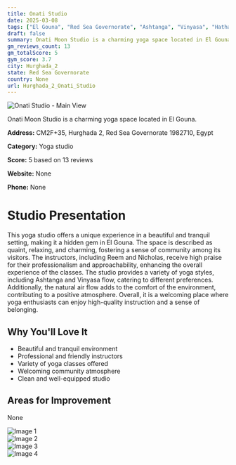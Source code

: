 ```yaml
---
title: Onati Studio
date: 2025-03-08
tags: ["El Gouna", "Red Sea Governorate", "Ashtanga", "Vinyasa", "Hatha", "atmosphere", "size", "Hurghada 2"]  
draft: false
summary: Onati Moon Studio is a charming yoga space located in El Gouna.
gm_reviews_count: 13
gm_totalScore: 5
gym_score: 3.7
city: Hurghada_2
state: Red Sea Governorate
country: None
url: Hurghada_2_Onati_Studio
---
```


<div className="aspect-[16/9] relative my-8">
  <img 
    src="https://lh5.googleusercontent.com/p/AF1QipNVVKrbYW7QtyPhe7h0pDW4B-EqVBOoejzBAq0=w1920-h1080-k-no"
    alt="Onati Studio - Main View"
    className="object-cover absolute inset-0 w-full h-full rounded-lg"
  />
</div>

Onati Moon Studio is a charming yoga space located in El Gouna.

**Address:** CM2F+35, Hurghada 2, Red Sea Governorate 1982710, Egypt

**Category:** Yoga studio

**Score:** 5 based on 13 reviews

**Website:** None

**Phone:** None

# Studio Presentation

This yoga studio offers a unique experience in a beautiful and tranquil setting, making it a hidden gem in El Gouna. The space is described as quaint, relaxing, and charming, fostering a sense of community among its visitors. The instructors, including Reem and Nicholas, receive high praise for their professionalism and approachability, enhancing the overall experience of the classes. The studio provides a variety of yoga styles, including Ashtanga and Vinyasa flow, catering to different preferences. Additionally, the natural air flow adds to the comfort of the environment, contributing to a positive atmosphere. Overall, it is a welcoming place where yoga enthusiasts can enjoy high-quality instruction and a sense of belonging.

## Why You'll Love It

- Beautiful and tranquil environment
- Professional and friendly instructors
- Variety of yoga classes offered
- Welcoming community atmosphere
- Clean and well-equipped studio

## Areas for Improvement

None

<div className="grid grid-cols-1 xl:grid-cols-2 gap-4 my-8">
<div className="aspect-[4/3] relative"><img src="https://lh3.googleusercontent.com/p/AF1QipMKidRHXRZ_Bciz3115beTJWREfu7I_U6un_z0=w1920-h1080-k-no" alt="Image 1" className="object-cover absolute inset-0 w-full h-full rounded-lg" /></div>
<div className="aspect-[4/3] relative"><img src="https://lh5.googleusercontent.com/p/AF1QipM7RB6ePjeYHqPpRXivdevZdauol0pYJgGgwpc=w1920-h1080-k-no" alt="Image 2" className="object-cover absolute inset-0 w-full h-full rounded-lg" /></div>
<div className="aspect-[4/3] relative"><img src="https://lh5.googleusercontent.com/p/AF1QipOPoXLJrKI5vTA_Xw0OmV8sbZW-uf7TyjMiEnA=w1920-h1080-k-no" alt="Image 3" className="object-cover absolute inset-0 w-full h-full rounded-lg" /></div>
<div className="aspect-[4/3] relative"><img src="https://lh5.googleusercontent.com/p/AF1QipNYYkLiG4ColwVqC2jIfo0O-vFAqRUPMYuRRH0=w1920-h1080-k-no" alt="Image 4" className="object-cover absolute inset-0 w-full h-full rounded-lg" /></div>
</div>